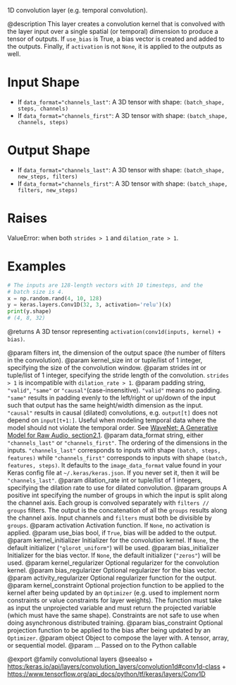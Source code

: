 1D convolution layer (e.g. temporal convolution).

@description
This layer creates a convolution kernel that is convolved with the layer
input over a single spatial (or temporal) dimension to produce a tensor of
outputs. If `use_bias` is True, a bias vector is created and added to the
outputs. Finally, if `activation` is not `None`, it is applied to the
outputs as well.

# Input Shape
- If `data_format="channels_last"`:
    A 3D tensor with shape: `(batch_shape, steps, channels)`
- If `data_format="channels_first"`:
    A 3D tensor with shape: `(batch_shape, channels, steps)`

# Output Shape
- If `data_format="channels_last"`:
    A 3D tensor with shape: `(batch_shape, new_steps, filters)`
- If `data_format="channels_first"`:
    A 3D tensor with shape: `(batch_shape, filters, new_steps)`

# Raises
ValueError: when both `strides > 1` and `dilation_rate > 1`.

# Examples
```python
# The inputs are 128-length vectors with 10 timesteps, and the
# batch size is 4.
x = np.random.rand(4, 10, 128)
y = keras.layers.Conv1D(32, 3, activation='relu')(x)
print(y.shape)
# (4, 8, 32)
```

@returns
A 3D tensor representing `activation(conv1d(inputs, kernel) + bias)`.

@param filters int, the dimension of the output space (the number of filters
    in the convolution).
@param kernel_size int or tuple/list of 1 integer, specifying the size of the
    convolution window.
@param strides int or tuple/list of 1 integer, specifying the stride length
    of the convolution. `strides > 1` is incompatible with
    `dilation_rate > 1`.
@param padding string, `"valid"`, `"same"` or `"causal"`(case-insensitive).
    `"valid"` means no padding. `"same"` results in padding evenly to
    the left/right or up/down of the input such that output has the same
    height/width dimension as the input. `"causal"` results in causal
    (dilated) convolutions, e.g. `output[t]` does not depend on
    `input[t+1:]`. Useful when modeling temporal data where the model
    should not violate the temporal order.
    See [WaveNet: A Generative Model for Raw Audio, section2.1](
    https://arxiv.org/abs/1609.03499).
@param data_format string, either `"channels_last"` or `"channels_first"`.
    The ordering of the dimensions in the inputs. `"channels_last"`
    corresponds to inputs with shape `(batch, steps, features)`
    while `"channels_first"` corresponds to inputs with shape
    `(batch, features, steps)`. It defaults to the `image_data_format`
    value found in your Keras config file at `~/.keras/keras.json`.
    If you never set it, then it will be `"channels_last"`.
@param dilation_rate int or tuple/list of 1 integers, specifying the dilation
    rate to use for dilated convolution.
@param groups A positive int specifying the number of groups in which the
    input is split along the channel axis. Each group is convolved
    separately with `filters // groups` filters. The output is the
    concatenation of all the `groups` results along the channel axis.
    Input channels and `filters` must both be divisible by `groups`.
@param activation Activation function. If `None`, no activation is applied.
@param use_bias bool, if `True`, bias will be added to the output.
@param kernel_initializer Initializer for the convolution kernel. If `None`,
    the default initializer (`"glorot_uniform"`) will be used.
@param bias_initializer Initializer for the bias vector. If `None`, the
    default initializer (`"zeros"`) will be used.
@param kernel_regularizer Optional regularizer for the convolution kernel.
@param bias_regularizer Optional regularizer for the bias vector.
@param activity_regularizer Optional regularizer function for the output.
@param kernel_constraint Optional projection function to be applied to the
    kernel after being updated by an `Optimizer` (e.g. used to implement
    norm constraints or value constraints for layer weights). The
    function must take as input the unprojected variable and must return
    the projected variable (which must have the same shape). Constraints
    are not safe to use when doing asynchronous distributed training.
@param bias_constraint Optional projection function to be applied to the
    bias after being updated by an `Optimizer`.
@param object Object to compose the layer with. A tensor, array, or sequential model.
@param ... Passed on to the Python callable

@export
@family convolutional layers
@seealso
+ <https:/keras.io/api/layers/convolution_layers/convolution1d#conv1d-class>
+ <https://www.tensorflow.org/api_docs/python/tf/keras/layers/Conv1D>

